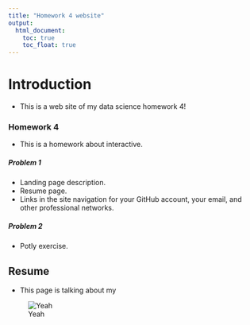 ```yaml
---
title: "Homework 4 website"
output: 
  html_document:
    toc: true 
    toc_float: true 
---
```


# Introduction  
- This is a web site of my data science homework 4!   

### Homework 4
- This is a homework about interactive.  

##### Problem 1
- Landing page description.
- Resume page.
- Links in the site navigation for your GitHub account, your email, and other professional networks.

##### Problem 2
- Potly exercise.

## Resume
- This page is talking about my 

![Yeah](p8105_stickers.png)
